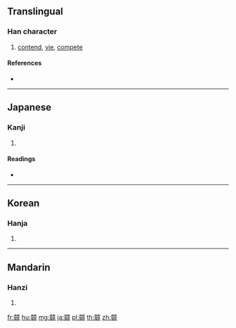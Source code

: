 {{character info/new}}
{{also|競}}
==Translingual==

===Han character===
{{Han char|rn=117|rad=立|as=17|sn=22|four=|canj=XYUYT,YUYTU}}

# [[contend]], [[vie]], [[compete]]

====References====
* {{Han ref|kx=0873.290|dkj=25840|dj=1305.030|hdz=42717.070|uh=7AF8|ud=31480}}

----

==Japanese==

===Kanji===
{{ja-kanji|grade=|rs=立17}}

# {{defn|lang=ja|sort=立17}}

====Readings====
* {{ja-readings|on=[[けい]] (kei)|kun=[[きそう]] (kisou)|nanori=}}

----

==Korean==

===Hanja===
{{ko-hanja|hangeul=경|eumhun=|rv=gyeong|mr=kyŏng|y=kyeng}}

# {{defn|lang=ko|sort=立17}}

----

==Mandarin==

===Hanzi===
{{cmn-hanzi|pin=[[jìng]] ([[jing4]])|wg=ching<sup>4</sup>}}

# {{defn|lang=cmn|sort=立17}}

[[fr:竸]]
[[hu:竸]]
[[mg:竸]]
[[ja:竸]]
[[pl:竸]]
[[th:竸]]
[[zh:竸]]